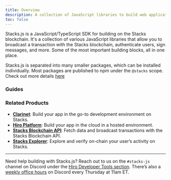 ```yaml
---
title: Overview
description: A collection of JavaScript libraries to build web applications on Stacks.
toc: false
---
```



Stacks.js is a JavaScript/TypeScript SDK for building on the Stacks blockchain. It's a collection of various JavaScript libraries that allow you to broadcast a transaction with the Stacks blockchain, authenticate users, sign messages, and more. Some of the most important building blocks, all in one place.

<Callout title="Installation">Stacks.js is separated into many smaller packages, which can be installed individually. Most packages are published to npm under the `@stacks` scope. Check out more details [here](./stacks.js/installation)</Callout>

### Guides

<Cards>
  <Card
    href="/stacks/stacks.js/guides/authenticate-users-with-connect"
    title="Authenticate Users with Connect"
    description="Connect to user wallets and authenticate their on-chain identity."
  />
  <Card
    href="/clarinet/features/debug-contract"
    title="Sign transactions"
    description="Enable users to interact with smart contracts through your app."
  />
  <Card
    href="/clarinet/features/write-unit-tests"
    title="Sign messages"
    description="Prompt users to sign messages and prove they control an address or authorize an in-app action."
  />
  <Card
    href="/clarinet/features/create-deployment-plans"
    title="Constructing Post-Conditions"
    description="Build post-conditions into your smart contracts and safe-guard your users."
  />
</Cards>

### Related Products

- **[Clarinet](../clarinet/index.mdx)**: Build your app in the go-to development environment on Stacks.
- **[Hiro Platform](../platform/index.mdx)**: Build your app in the cloud in a hosted environment.
- **[Stacks Blockchain API](../stacks-blockchain-api/index.mdx)**: Fetch data and broadcast transactions with the Stacks Blockchain API.
- **[Stacks Explorer](https://explorer.hiro.so)**: Explore and verify on-chain your user’s activity on Stacks.

---

Need help building with Stacks.js? Reach out to us on the `#stacks-js` channel on Discord under the [Hiro Developer Tools section](https://stacks.chat/). There’s also a [weekly office hours](https://events.stacks.co/event/HD16484710) on Discord every Thursday at 11am ET.